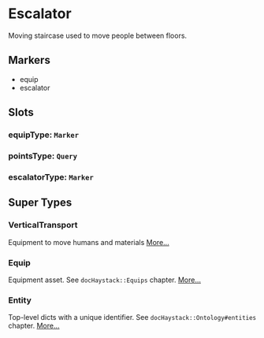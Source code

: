 # Escalator
Moving staircase used to move people between floors.
## Markers
- equip
- escalator

## Slots

### equipType: `Marker`

### pointsType: `Query`

### escalatorType: `Marker`


## Super Types
### VerticalTransport
Equipment to move humans and materials 
[More...](./VerticalTransport)

### Equip
Equipment asset.
See `docHaystack::Equips` chapter. 
[More...](./Equip)

### Entity
Top-level dicts with a unique identifier.
See `docHaystack::Ontology#entities` chapter. 
[More...](./Entity)


